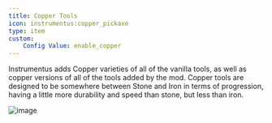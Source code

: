 ```yaml
---
title: Copper Tools
icon: instrumentus:copper_pickaxe
type: item
custom:
    Config Value: enable_copper
---
```


Instrumentus adds Copper varieties of all of the vanilla tools, as well as copper versions of all of the tools added by the mod. Copper tools are designed to be somewhere between Stone and Iron in terms of progression, having a little more durability and speed than stone, but less than iron.

![image](https://github.com/user-attachments/assets/6fe42b08-0c39-4bba-ba37-2bed6631abb9)
